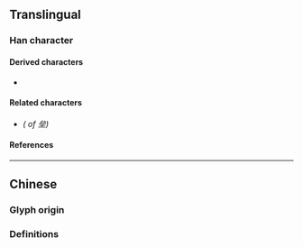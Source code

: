 {{also|壘|塁}}
{{character info}}
==Translingual==
{{Han simplified forms|壘|塁|垒}}

===Han character===
{{Han char|rn=32|rad=土|as=06|sn=9|four=23104|canj=IIIG|ids=⿱厽土}}

====Derived characters====
* {{l|mul|[[𣸫]], [[𡓸]]}}

====Related characters====
* {{l|mul|[[壘]]}} ''({{w|Traditional Chinese|Traditional form}} of 垒)''

====References====
{{Han ref|kx=0227.390|dkj=05039|dj=0463.240|hdz=10442.130|uh=5792}}

----

==Chinese==

===Glyph origin===
{{Han etym}}

===Definitions===
{{zh-see|壘}}